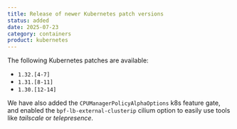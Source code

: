 ```yaml
---
title: Release of newer Kubernetes patch versions
status: added
date: 2025-07-23
category: containers
product: kubernetes
---
```


The following Kubernetes patches are available:
- `1.32.[4-7]`
- `1.31.[8-11]`
- `1.30.[12-14]` 

We have also added the `CPUManagerPolicyAlphaOptions` k8s feature gate, and enabled the `bpf-lb-external-clusterip` cilium option to easily use tools like *tailscale* or *telepresence*.

